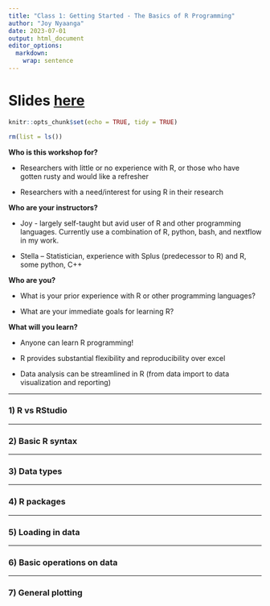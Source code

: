 ```yaml
---
title: "Class 1: Getting Started - The Basics of R Programming"
author: "Joy Nyaanga"
date: 2023-07-01
output: html_document
editor_options: 
  markdown: 
    wrap: sentence
---
```


# Slides <a href="/class1/slides-here.pdf" target="_blank">here</a> 

```r
knitr::opts_chunk$set(echo = TRUE, tidy = TRUE)
```

```r
rm(list = ls())
```

**Who is this workshop for?**

-   Researchers with little or no experience with R, or those who have gotten rusty and would like a refresher

-   Researchers with a need/interest for using R in their research

**Who are your instructors?**

-   Joy - largely self-taught but avid user of R and other programming languages.
    Currently use a combination of R, python, bash, and nextflow in my work.

-   Stella -- Statistician, experience with Splus
    (predecessor to R) and R, some python, C++

**Who are you?**

-   What is your prior experience with R or other programming languages?

-   What are your immediate goals for learning R?

**What will you learn?**

-   Anyone can learn R programming!

-   R provides substantial flexibility and reproducibility over excel

-   Data analysis can be streamlined in R (from data import to data visualization and reporting)

------------------------------------------------------------------------

### 1) R vs RStudio

------------------------------------------------------------------------

### 2) Basic R syntax

------------------------------------------------------------------------

### 3) Data types

------------------------------------------------------------------------

### 4) R packages

------------------------------------------------------------------------

### 5) Loading in data

------------------------------------------------------------------------

### 6) Basic operations on data

------------------------------------------------------------------------

### 7) General plotting
